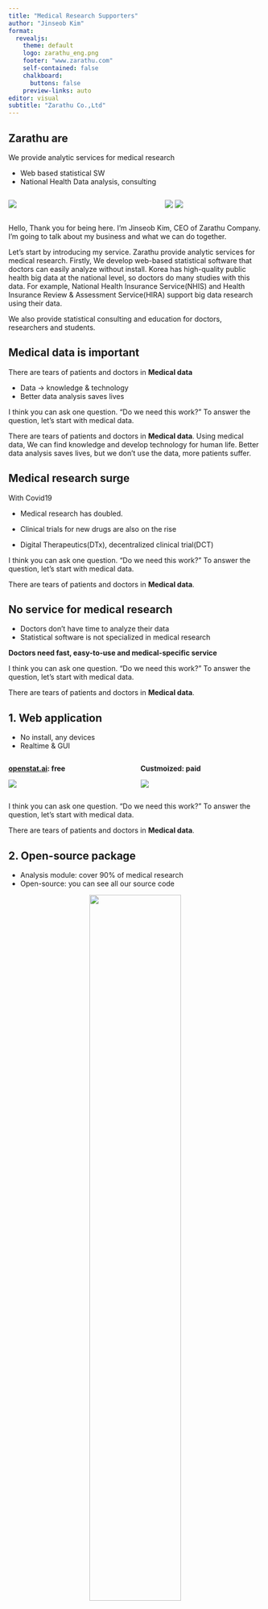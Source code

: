 ```yaml
---
title: "Medical Research Supporters"
author: "Jinseob Kim"
format:
  revealjs: 
    theme: default
    logo: zarathu_eng.png
    footer: "www.zarathu.com"
    self-contained: false
    chalkboard: 
      buttons: false
    preview-links: auto
editor: visual
subtitle: "Zarathu Co.,Ltd"
---
```


## Zarathu are

We provide analytic services for medical research

-   Web based statistical SW
-   National Health Data analysis, consulting

:::: {.columns}

::: {.column width="60%"}
![](https://shinykorea.github.io/corona-activityrecord/d1.png){}

:::

::: {.column width="40%"}

![](http://cdn.bosa.co.kr/news/photo/202009/2135109_169966_5652.jpg){}
![](https://cdn.docdocdoc.co.kr/news/photo/201807/1057873_1117467_2355.jpg){}

:::

::::

::: {.notes}
Hello, Thank you for being here.  I'm Jinseob Kim, CEO of Zarathu Company. I’m going to talk about my business and what we can do together. 

Let’s start by introducing my service. Zarathu provide analytic services for medical research. Firstly, We develop web-based statistical software that doctors can easily analyze without install. Korea has high-quality public health big data at the national level, so doctors do many studies with this data. For example, National Health Insurance Service(NHIS) and Health Insurance Review & Assessment Service(HIRA) support big data research using their data.

We also provide statistical consulting and education for doctors, researchers and students.

:::


## Medical data is important

There are tears of patients and doctors in **Medical data**

-   Data $\rightarrow$ knowledge & technology 
-   Better data analysis saves lives


::: {.notes}
I think you can ask one question. "Do we need this work?" To answer the question, let's start with medical data.

There are tears of patients and doctors in **Medical data**. Using medical data, We can find knowledge and develop technology for human life. Better data analysis saves lives, but we don't use the data, more patients suffer.



:::



## Medical research surge

With Covid19 

-  Medical research has doubled.

-  Clinical trials for new drugs are also on the rise

-  Digital Therapeutics(DTx), decentralized clinical trial(DCT) 

::: {.notes}
I think you can ask one question. "Do we need this work?" To answer the question, let's start with medical data.

There are tears of patients and doctors in **Medical data**. 

:::


## No service for medical research

-  Doctors don't have time to analyze their data
-  Statistical software is not specialized in medical research


**Doctors need fast, easy-to-use and medical-specific service**

::: {.notes}
I think you can ask one question. "Do we need this work?" To answer the question, let's start with medical data.

There are tears of patients and doctors in **Medical data**. 

:::


## 1. Web application

- No install, any devices
- Realtime & GUI

:::: {.columns}
::: {.column width="50%"}
**[openstat.ai](https://openstat.ai/): free**

![](example-meta.png){}



:::
::: {.column width="50%"}
**Custmoized: paid**

![](https://oopy.lazyrockets.com/api/v2/notion/image?src=https%3A%2F%2Fs3-us-west-2.amazonaws.com%2Fsecure.notion-static.com%2F5a9631fa-d51e-4701-a2e8-c1087a0f2c3b%2FUntitled.png&blockId=05eff788-7894-4c2e-9cfe-b8056bc0bcd7){}

:::

::::

::: {.notes}
I think you can ask one question. "Do we need this work?" To answer the question, let's start with medical data.

There are tears of patients and doctors in **Medical data**. 

:::



## 2. Open-source package

-  Analysis module: cover 90% of medical research 
-  Open-source: you can see all our source code

<center>
<a href="https://github.com/zarathucorp/"><img src="github.png" width=60%></a>
</center>

::: {.notes}
I think you can ask one question. "Do we need this work?" To answer the question, let's start with medical data.

There are tears of patients and doctors in **Medical data**. 
:::


## Open-source R&D

**Cloud based open-source statistical software development**

-  Ministry of Science and ICT($800,000)
-  **Fast, Easy-to-use, and for all people**

<center>
<a href="https://github.com/statgarten/"><img src="statgarten.png" width=60%></a>
</center>

::: {.notes}
I think you can ask one question. "Do we need this work?" To answer the question, let's start with medical data.

There are tears of patients and doctors in **Medical data**. 
:::


## Achievements

-  Support >300 SCI papers.
-  Venture business certificate
-  100,000 Download: open-source package

<center><img src="paper.png" width = 70%></center>

::: {.notes}
I think you can ask one question. "Do we need this work?" To answer the question, let's start with medical data.

There are tears of patients and doctors in **Medical data**. 
:::

## Team

:::: {.columns}

::: {.column width="40%"}

![](https://oopy.lazyrockets.com/api/v2/notion/image?src=https%3A%2F%2Fs3-us-west-2.amazonaws.com%2Fsecure.notion-static.com%2Fe8629c40-8e65-409a-99ff-5c4a650edd1b%2FUntitled.png&blockId=c0dda860-ad50-450c-8f32-caf37c6db53f)
:::

::: {.column width="60%"}
**Jinseob Kim**, Founder

-  Mathematical Olympiad
-  Medical Doctor
-  Master of Public Health
-  SW engineer, Samsung electronics


:::

With 7 members 

-  4 medicine/statistics, 2 developer, 1 persian
::::


::: {.notes}
I think you can ask one question. "Do we need this work?" To answer the question, let's start with medical data.

There are tears of patients and doctors in **Medical data**. 
:::



## Plan 

:::: {.columns}

::: {.column width="50%"}
**Now: medical research**

-  No.1 data analysis
-  Global service
-  Open-source contribution


:::

::: {.column width="50%"}
**Future: new drug**

-  Clinical trial data analysis
-  With global pharma, CRO, big tech
-  DTx/DCT specific service


:::

::::

::: {.notes}
I think you can ask one question. "Do we need this work?" To answer the question, let's start with medical data.

There are tears of patients and doctors in **Medical data**. 
:::

## Vision
:::: {.columns}

::: {.column width="50%"}
**Save the world**

-  Supporting doctors
-  Make new knowledge
-  Save life
-  Save the world
-  Save the universe(?)

:::

::: {.column width="50%"}
**Produce rising stars**

-  New job: research supporter
-  Medicine + data analysis + IT
-  Full remote, global recruit

![](
https://images-wixmp-ed30a86b8c4ca887773594c2.wixmp.com/f/d082a537-9a45-4512-af54-08c87b335298/dcniwyk-227f5054-927e-4d46-90d2-5e251f63de8c.png/v1/fill/w_934,h_856,strp/_produce_101__logo___png_by_tsukinofleur_dcniwyk-pre.png?token=eyJ0eXAiOiJKV1QiLCJhbGciOiJIUzI1NiJ9.eyJzdWIiOiJ1cm46YXBwOjdlMGQxODg5ODIyNjQzNzNhNWYwZDQxNWVhMGQyNmUwIiwiaXNzIjoidXJuOmFwcDo3ZTBkMTg4OTgyMjY0MzczYTVmMGQ0MTVlYTBkMjZlMCIsIm9iaiI6W1t7ImhlaWdodCI6Ijw9MTE3MyIsInBhdGgiOiJcL2ZcL2QwODJhNTM3LTlhNDUtNDUxMi1hZjU0LTA4Yzg3YjMzNTI5OFwvZGNuaXd5ay0yMjdmNTA1NC05MjdlLTRkNDYtOTBkMi01ZTI1MWY2M2RlOGMucG5nIiwid2lkdGgiOiI8PTEyODAifV1dLCJhdWQiOlsidXJuOnNlcnZpY2U6aW1hZ2Uub3BlcmF0aW9ucyJdfQ.RiQt71nDAAqXO4lU3Bb976adEZqm2oQfEQdQ5oCnf8s){width=70%}
:::

::::

::: {.notes}
I think you can ask one question. "Do we need this work?" To answer the question, let's start with medical data.

There are tears of patients and doctors in **Medical data**. 
:::

## Collaborate


:::: {.columns}

::: {.column width="50%"}
**Medical data, research**

-  Data standardization
-  **openstat.ai** global service
-  Analytic service


:::

::: {.column width="50%"}
**Produce data scientist**

-  Education
-  Internship
-  Recruitment
:::

::::

::: {.notes}
I think you can ask one question. "Do we need this work?" To answer the question, let's start with medical data.

There are tears of patients and doctors in **Medical data**. 
:::

# Thank you for your time

::: {.notes}
If anyone has questions I’ll be happy to answer them.

:::


